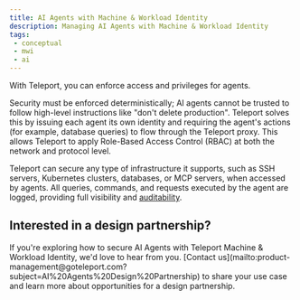 ```yaml
---
title: AI Agents with Machine & Workload Identity
description: Managing AI Agents with Machine & Workload Identity
tags:
 - conceptual
 - mwi
 - ai
---
```


With Teleport, you can enforce access and privileges for agents.

Security must be enforced deterministically; AI agents cannot be trusted to follow high-level instructions like "don't delete production". 
Teleport solves this by issuing each agent its own identity and requiring the agent's actions (for example, database queries) to flow through the Teleport proxy. 
This allows Teleport to apply Role-Based Access Control (RBAC) at both the network and protocol level.

Teleport can secure any type of infrastructure it supports, such as SSH servers, Kubernetes clusters, databases, or MCP servers, when accessed by agents. 
All queries, commands, and requests executed by the agent are logged, providing full visibility and [auditability](../reference/deployment/monitoring/audit.mdx).

## Interested in a design partnership?

<Admonition type="tip" title="Exploring AI Agents with MWI?">
If you're exploring how to secure AI Agents with Teleport Machine & Workload Identity, we'd love to hear from you. 
[Contact us](mailto:product-management@goteleport.com?subject=AI%20Agents%20Design%20Partnership) to share your use case and learn more about opportunities for a design partnership.
</Admonition>


